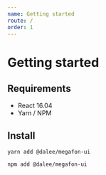 ```yaml
---
name: Getting started
route: /
order: 1
---
```


# Getting started

## Requirements

- React 16.04
- Yarn / NPM

## Install

```
yarn add @dalee/megafon-ui
```

```
npm add @dalee/megafon-ui
```

